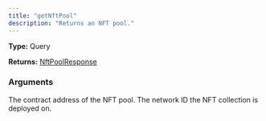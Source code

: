 ```yaml
---
title: "getNftPool"
description: "Returns an NFT pool."
---
```


**Type:** Query

**Returns:** [NftPoolResponse](/api-reference/types/nftpoolresponse)

### Arguments

<ResponseField name="address" type="String!" required>
  The contract address of the NFT pool.
</ResponseField>

<ResponseField name="networkId" type="Int!" required>
  The network ID the NFT collection is deployed on.
</ResponseField>

